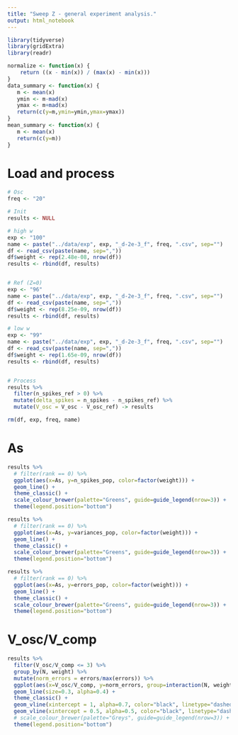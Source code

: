 ```yaml
---
title: "Sweep Z - general experiment analysis."
output: html_notebook
---
```


```r
library(tidyverse)
library(gridExtra)
library(readr)

normalize <- function(x) {
    return ((x - min(x)) / (max(x) - min(x)))
}
data_summary <- function(x) {
   m <- mean(x)
   ymin <- m-mad(x)
   ymax <- m+mad(x)
   return(c(y=m,ymin=ymin,ymax=ymax))
}
mean_summary <- function(x) {
   m <- mean(x)
   return(c(y=m))
}
```


# Load and process

```r
# Osc
freq <- "20"

# Init
results <- NULL

# high w
exp <- "100"
name <- paste("../data/exp", exp, "_d-2e-3_f", freq, ".csv", sep="")
df <- read_csv(paste(name, sep=","))
df$weight <- rep(2.48e-08, nrow(df))
results <- rbind(df, results)


# Ref (Z=0)
exp <- "96"
name <- paste("../data/exp", exp, "_d-2e-3_f", freq, ".csv", sep="")
df <- read_csv(paste(name, sep=","))
df$weight <- rep(8.25e-09, nrow(df))
results <- rbind(df, results)

# low w
exp <- "99"
name <- paste("../data/exp", exp, "_d-2e-3_f", freq, ".csv", sep="")
df <- read_csv(paste(name, sep=","))
df$weight <- rep(1.65e-09, nrow(df))
results <- rbind(df, results)


# Process
results %>% 
  filter(n_spikes_ref > 0) %>% 
  mutate(delta_spikes = n_spikes - n_spikes_ref) %>% 
  mutate(V_osc = V_osc - V_osc_ref) -> results

rm(df, exp, freq, name)
```

# As

```r
results %>% 
  # filter(rank == 0) %>% 
  ggplot(aes(x=As, y=n_spikes_pop, color=factor(weight))) +
  geom_line() + 
  theme_classic() +
  scale_colour_brewer(palette="Greens", guide=guide_legend(nrow=3)) +
  theme(legend.position="bottom") 
```

```r
results %>% 
  # filter(rank == 0) %>% 
  ggplot(aes(x=As, y=variances_pop, color=factor(weight))) +
  geom_line() + 
  theme_classic() +
  scale_colour_brewer(palette="Greens", guide=guide_legend(nrow=3)) +
  theme(legend.position="bottom") 
```

```r
results %>% 
  # filter(rank == 0) %>% 
  ggplot(aes(x=As, y=errors_pop, color=factor(weight))) +
  geom_line() + 
  theme_classic() +
  scale_colour_brewer(palette="Greens", guide=guide_legend(nrow=3)) +
  theme(legend.position="bottom") 
```


# V_osc/V_comp

```r
results %>% 
  filter(V_osc/V_comp <= 3) %>% 
  group_by(N, weight) %>% 
  mutate(norm_errors = errors/max(errors)) %>% 
  ggplot(aes(x=V_osc/V_comp, y=norm_errors, group=interaction(N, weight), color=factor(weight*1e9))) +
  geom_line(size=0.3, alpha=0.4) + 
  theme_classic() +
  geom_vline(xintercept = 1, alpha=0.7, color="black", linetype="dashed") +
  geom_vline(xintercept = 0.5, alpha=0.5, color="black", linetype="dashed") +
  # scale_colour_brewer(palette="Greys", guide=guide_legend(nrow=3)) +
  theme(legend.position="bottom") 
```

